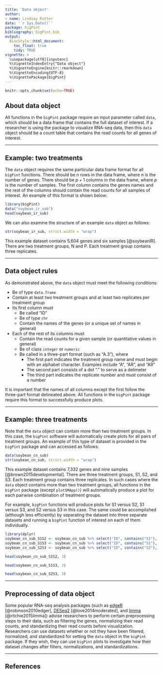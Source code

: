 ```yaml
---
title: 'Data object'
author:
- name: Lindsay Rutter
date: '`r Sys.Date()`'
package: bigPint
bibliography: bigPint.bib
output:
  BiocStyle::html_document:
    toc_float: true
    tidy: TRUE
vignette: >
  \usepackage[utf8]{inputenc}
  %\VignetteIndexEntry{"Data object"}
  %\VignetteEngine{knitr::rmarkdown}
  %\VignetteEncoding{UTF-8}
  %\VignettePackage{bigPint}
---
```


```r
knitr::opts_chunk$set(echo=TRUE)
```

## About data object

All functions in the `bigPint` package require an input parameter called `data`, which should be a data frame that contains the full dataset of interest. If a researcher is using the package to visualize RNA-seq data, then this `data` object should be a count table that contains the read counts for all genes of interest.

____________________________________________________________________________________

## Example: two treatments

The `data` object requires the same particular data frame format for all `bigPint` functions. There should be $n$ rows in the data frame, where $n$ is the number of genes. There should be $p + 1$ columns in the data frame, where $p$ is the number of samples. The first column contains the genes names and the rest of the columns should contain the read counts for all samples of interest. An example of this format is shown below:

```r
library(bigPint)
data("soybean_ir_sub")
head(soybean_ir_sub)
```

We can also examine the structure of an example `data` object as follows:

```r
str(soybean_ir_sub, strict.width = "wrap")
```

This example dataset contains 5,604 genes and six samples [@soybeanIR]. There are two treatment groups, N and P. Each treatment group contains three replicates.

____________________________________________________________________________________

## Data object rules

As demonstrated above, the `data` object must meet the following conditions:

* Be of type `data.frame`
* Contain at least two treatment groups and at least two replicates per treatment group
* Its first column must
    + Be called "ID"
    + Be of type `chr`
    + Contain the names of the genes (or a unique set of names in general)
* Each of the rest of its columns must
    + Contain the read counts for a given sample (or quantitative values in general)
    + Be of class `integer` or `numeric`
    + Be called in a three-part format (such as "A.3"), where
        - The first part indicates the treatment group name and must begin with an alphabet character. Examples include "A", "AR", and "A9"
        - The second part consists of a dot "." to serve as a delimeter
        - The third part indicates the replicate number and must consist of a number

It is important that the names of all columns except the first follow the three-part format delineated above. All functions in the `bigPint` package require this format to successfully produce plots.

____________________________________________________________________________________

## Example: three treatments

Note that the `data` object can contain more than two treatment groups. In this case, the `bigPint` software will automatically create plots for all pairs of treatment groups. An example of this type of dataset is provided in the `bigPint` package and can accessed as follows:

```r
data(soybean_cn_sub)
str(soybean_cn_sub, strict.width = "wrap")
```

This example dataset contains 7,332 genes and nine samples [@brown2015developmental]. There are three treatment groups, S1, S2, and S3. Each treatment group contains three replicates. In such cases where the `data` object contains more than two treatment groups, all functions in the `bigPint` package (except `plotSMApp()`) will automatically produce a plot for each pairwise combination of treatment groups.

For example, `bigPint` functions will produce plots for S1 versus S2, S1 versus S3, and S2 versus S3 in this case. The same could be accomplished (although less efficiently) by separating the dataset into three separate datasets and running a `bigPint` function of interest on each of them individually.

```r
library(dplyr)
soybean_cn_sub_S1S2 <- soybean_cn_sub %>% select("ID", contains("S1"), contains("S2"))
soybean_cn_sub_S1S3 <- soybean_cn_sub %>% select("ID", contains("S1"), contains("S3"))
soybean_cn_sub_S2S3 <- soybean_cn_sub %>% select("ID", contains("S2"), contains("S3"))
```

```r
head(soybean_cn_sub_S1S2, 3)
```

```r
head(soybean_cn_sub_S1S3, 3)
```

```r
head(soybean_cn_sub_S2S3, 3)
```

____________________________________________________________________________________

## Preprocessing of data object

Some popular RNA-seq analysis packages (such as [edgeR](https://bioconductor.org/packages/release/bioc/html/edgeR.html) [@robinson2010edger], [DESeq2](https://bioconductor.org/packages/release/bioc/html/DESeq2.html) [@love2014moderated], and [limma](https://bioconductor.org/packages/release/bioc/html/limma.html) [@ritchie2015limma]) advise researchers to perform certain preprocessing steps to their data, such as filtering the genes, normalizing their read counts, and standardizing their read counts before visualization. Researchers can use datasets whether or not they have been filtered, normalized, and standardized for setting the `data` object in the `bigPint` package. If they wish, they can use `bigPint` plots to investigate how their dataset changes after filters, normalizations, and standardizations.

____________________________________________________________________________________

## References